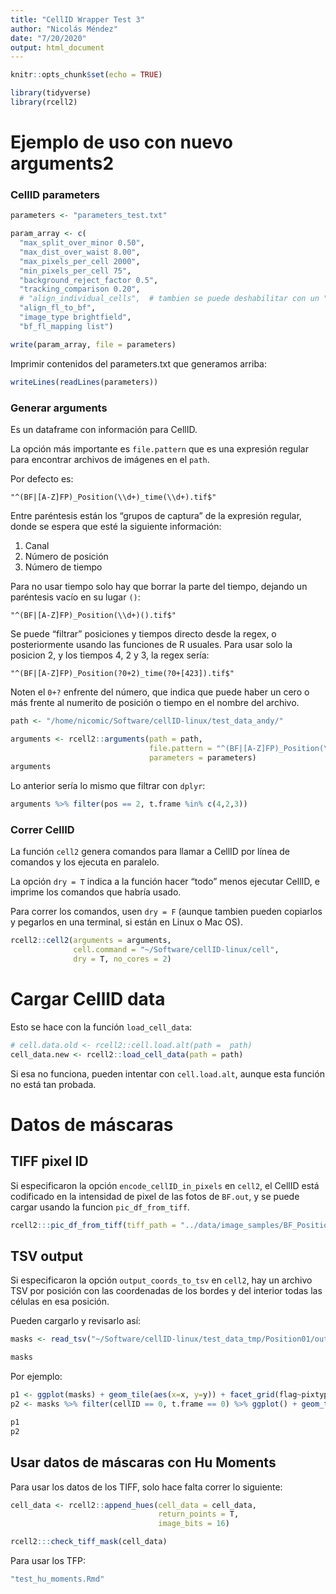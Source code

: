 ```yaml
---
title: "CellID Wrapper Test 3"
author: "Nicolás Méndez"
date: "7/20/2020"
output: html_document
---
```


```r
knitr::opts_chunk$set(echo = TRUE)

library(tidyverse)
library(rcell2)
```

# Ejemplo de uso con nuevo arguments2

### CellID parameters

```r
parameters <- "parameters_test.txt"

param_array <- c(
  "max_split_over_minor 0.50",
  "max_dist_over_waist 8.00",
  "max_pixels_per_cell 2000",
  "min_pixels_per_cell 75",
  "background_reject_factor 0.5",
  "tracking_comparison 0.20",
  # "align_individual_cells",  # tambien se puede deshabilitar con un "#" en el mismo parameters.txt
  "align_fl_to_bf",
  "image_type brightfield",
  "bf_fl_mapping list")

write(param_array, file = parameters)
```

Imprimir contenidos del parameters.txt que generamos arriba:

```r
writeLines(readLines(parameters))
```

### Generar arguments

Es un dataframe con información para CellID.

La opción más importante es `file.pattern` que es una expresión regular para encontrar archivos de imágenes en el `path`.

Por defecto es:

    "^(BF|[A-Z]FP)_Position(\\d+)_time(\\d+).tif$"

Entre paréntesis están los "grupos de captura" de la expresión regular, donde se espera que esté la siguiente información:

1. Canal
2. Número de posición
3. Número de tiempo

Para no usar tiempo solo hay que borrar la parte del tiempo, dejando un paréntesis vacío en su lugar `()`:

    "^(BF|[A-Z]FP)_Position(\\d+)().tif$"

Se puede "filtrar" posiciones y tiempos directo desde la regex, o posteriormente usando las funciones de R usuales. Para usar solo la posicion 2, y los tiempos 4, 2 y 3, la regex sería:

    "^(BF|[A-Z]FP)_Position(?0+2)_time(?0+[423]).tif$"

Noten el `0+?` enfrente del número, que indica que puede haber un cero o más frente al numerito de posición o tiempo en el nombre del archivo.

```r
path <- "/home/nicomic/Software/cellID-linux/test_data_andy/"

arguments <- rcell2::arguments(path = path, 
                               file.pattern = "^(BF|[A-Z]FP)_Position(\\d+)_time(\\d+).tif$",
                               parameters = parameters)
arguments
```

Lo anterior sería lo mismo que filtrar con `dplyr`:

```r
arguments %>% filter(pos == 2, t.frame %in% c(4,2,3))
```


### Correr CellID

La función `cell2` genera comandos para llamar a CellID por línea de comandos y los ejecuta en paralelo.

La opción `dry = T` indica a la función hacer "todo" menos ejecutar CellID, e imprime los comandos que habría usado.

Para correr los comandos, usen `dry = F` (aunque tambien pueden copiarlos y pegarlos en una terminal, si están en Linux o Mac OS).

```r
rcell2::cell2(arguments = arguments, 
              cell.command = "~/Software/cellID-linux/cell",
              dry = T, no_cores = 2)
```

# Cargar CellID data

Esto se hace con la función `load_cell_data`:

```r
# cell.data.old <- rcell2::cell.load.alt(path =  path)
cell_data.new <- rcell2::load_cell_data(path = path)
```

Si esa no funciona, pueden intentar con `cell.load.alt`, aunque esta función no está tan probada.

# Datos de máscaras

## TIFF pixel ID

Si especificaron la opción `encode_cellID_in_pixels` en `cell2`, el CellID está codificado en la intensidad de pixel de las fotos de `BF.out`, y se puede cargar usando la funcion `pic_df_from_tiff`.

```r
rcell2:::pic_df_from_tiff(tiff_path = "../data/image_samples/BF_Position001.tif.out.tif", image_bits = 16)
```

## TSV output

Si especificaron la opción `output_coords_to_tsv` en `cell2`, hay un archivo TSV por posición con las coordenadas de los bordes y del interior todas las células en esa posición.

Pueden cargarlo y revisarlo así:

```r
masks <- read_tsv("~/Software/cellID-linux/test_data_tmp/Position01/out_all_masks.tsv")

masks
```

Por ejemplo:

```r
p1 <- ggplot(masks) + geom_tile(aes(x=x, y=y)) + facet_grid(flag~pixtype) + ggtitle("Todas las celulas")
p2 <- masks %>% filter(cellID == 0, t.frame == 0) %>% ggplot() + geom_tile(aes(x=x, y=y)) + facet_grid(flag~pixtype) + ggtitle("Una celula")

p1
p2
```

## Usar datos de máscaras con Hu Moments

Para usar los datos de los TIFF, solo hace falta correr lo siguiente:

```r
cell_data <- rcell2::append_hues(cell_data = cell_data, 
                                 return_points = T, 
                                 image_bits = 16)

rcell2:::check_tiff_mask(cell_data)
```
 
Para usar los TFP:

```r
"test_hu_moments.Rmd"
```

